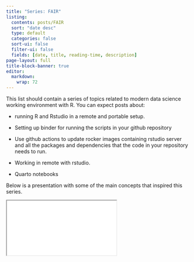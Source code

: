 ```yaml
---
title: "Series: FAIR"
listing:
  contents: posts/FAIR
  sort: "date desc"
  type: default
  categories: false
  sort-ui: false
  filter-ui: false
  fields: [date, title, reading-time, description]
page-layout: full
title-block-banner: true
editor: 
  markdown: 
    wrap: 72
---
```


This list should contain a series of topics related to modern data
science working environment with R. You can expect posts about:

-    running R and Rstudio in a remote and portable setup.

-    Setting up binder for running the scripts in your github repository

-   Use github actions to update rocker images containing rstudio server
    and all the packages and dependencies that the code in your
    repository needs to run.

-   Working in remote with rstudio.

-    Quarto notebooks

Below is a presentation with some of the main concepts that inspired this series. 

<div>

```{=html}
<iframe class="slide-deck" src="slides/fair_press.html"></iframe>
```

</div>